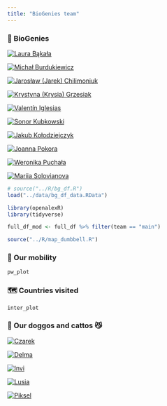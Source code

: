 ```yaml
---
title: "BioGenies team"
---
```


### 🥸 BioGenies
::: {layout-ncol=4}

[![Laura Bąkała ![](fig/logo/MUB_logo.png "Medical University of Białystok"){width='20'}](fig/temp_profile.png "Laura Bąkała}"){}](team/lb.html)

[![Michał Burdukiewicz ![](fig/logo/MUB_logo.png "Medical University of Białystok"){width='20'} ![](fig/logo/VU_logo.png "Vilnius University"){width='50'}](fig/ppl/mb.jpeg "Michał Burdukiewicz"){}](team/mb.html)

[![Jarosław (Jarek) Chilimoniuk ![](fig/logo/MUB_logo.png "Medical University of Białystok"){width='20'}](fig/ppl/jc.png "Jarosław (Jarek) Chilimoniuk}"){}](team/jc.html)

[![Krystyna (Krysia) Grzesiak ![](fig/logo/UWr_logo.png "University of Wrocław"){width='20'} ![](fig/logo/MUB_logo.png "Medical University of Białystok"){width='20'}](fig/ppl/kg.jpeg "Krystyna (Krysia) Grzesiak with Czarek"){}](team/kg.html)

[![Valentín Iglesias ![](fig/logo/MUB_logo.png "Medical University of Białystok"){width='20'}](fig/ppl/vi.png "Valentín Iglesias"){}](team/vi.html)

[![Sonor Kubkowski ![](fig/logo/UWr_logo.png "University of Wrocław"){width='20'}](fig/ppl/sonor.jpg "Dawid (Sonor) Kubkowski"){}](team/sk.html)

[![Jakub Kołodziejczyk![](fig/logo/G_logo.png "Google"){width='20'}](fig/ppl/jk.jpeg "Jakub Kołodziejczyk"){}](team/jk.html)

[![Joanna Pokora ![](fig/logo/UWr_logo.png "University of Wrocław"){width='20'}](fig/ppl/jp.jpeg "Joanna Pokora"){}](team/jp.html)

[![Weronika Puchała ![](fig/logo/IBB_logo.png "Institute of Biochemistry and Biophysics Polish Academy of Sciences"){width='50'}](fig/ppl/wp.png "Weronika Puchała with Lusia"){}](team/wp.html)

[![Mariia Solovianova ![](fig/logo/MUB_logo.png "Medical University of Białystok"){width='20'}](fig/ppl/ms.jpeg "Mariia Solovianova"){}](team/ms.html)

:::

```r
# source("../R/bg_df.R")
load("../data/bg_df_data.RData")

library(openalexR)
library(tidyverse)

full_df_mod <- full_df %>% filter(team == "main")

source("../R/map_dumbbell.R")
```

### 🚀 Our mobility
```r
pw_plot
```

### 🗺️ Countries visited
```r
inter_plot
```

### 🐶 Our doggos and cattos 😼
::: {layout-ncol=4}
[![Czarek](fig/ppl/Czarson.jpeg "Climbing dog"){}]()

[![Delma](fig/ppl/Delma.jpeg "Cuddly dog"){}]()

[![Invi](fig/ppl/invi.jpg "Tiny dog"){}]()

[![Lusia](fig/ppl/Lusia.jpeg "Sleepy dog"){}]()

[![Piksel](fig/ppl/piksel.jpeg "Hot dog"){}]()
:::

